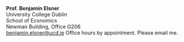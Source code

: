 **Prof. Benjamin Elsner** \
University College Dublin \
School of Economics \
Newman Building, Office G206 \
[benjamin.elsner@ucd.ie](mailto:benjamin.elsner@ucd.ie)
\vfill
Office hours by appointment. Please email me. 



